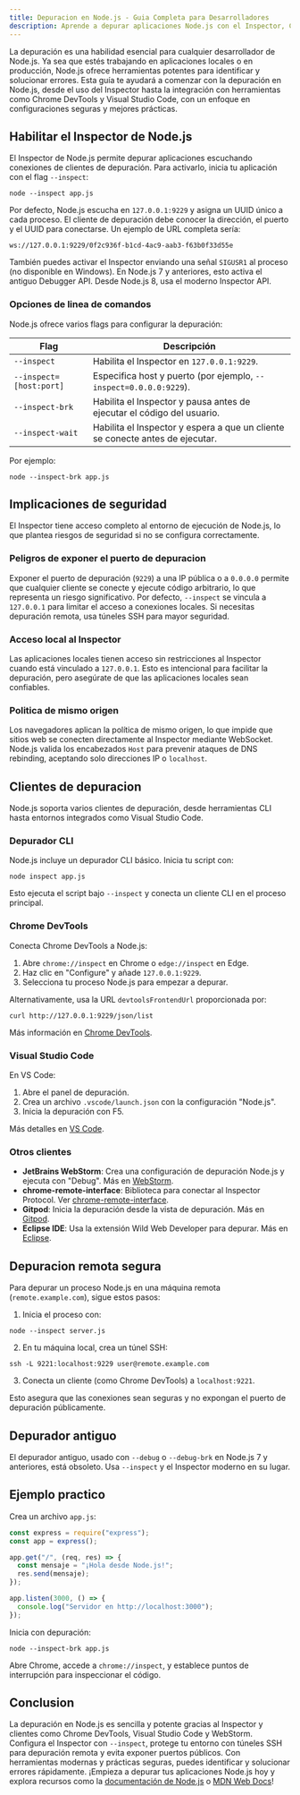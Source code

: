 ```yaml
---
title: Depuracion en Node.js - Guia Completa para Desarrolladores
description: Aprende a depurar aplicaciones Node.js con el Inspector, Chrome DevTools, Visual Studio Code y otros clientes, incluyendo configuraciones seguras.
---
```


La depuración es una habilidad esencial para cualquier desarrollador de Node.js. Ya sea que estés trabajando en aplicaciones locales o en producción, Node.js ofrece herramientas potentes para identificar y solucionar errores. Esta guía te ayudará a comenzar con la depuración en Node.js, desde el uso del Inspector hasta la integración con herramientas como Chrome DevTools y Visual Studio Code, con un enfoque en configuraciones seguras y mejores prácticas.

## Habilitar el Inspector de Node.js

El Inspector de Node.js permite depurar aplicaciones escuchando conexiones de clientes de depuración. Para activarlo, inicia tu aplicación con el flag `--inspect`:

```go:bash
node --inspect app.js
```

Por defecto, Node.js escucha en `127.0.0.1:9229` y asigna un UUID único a cada proceso. El cliente de depuración debe conocer la dirección, el puerto y el UUID para conectarse. Un ejemplo de URL completa sería:

```
ws://127.0.0.1:9229/0f2c936f-b1cd-4ac9-aab3-f63b0f33d55e
```

También puedes activar el Inspector enviando una señal `SIGUSR1` al proceso (no disponible en Windows). En Node.js 7 y anteriores, esto activa el antiguo Debugger API. Desde Node.js 8, usa el moderno Inspector API.

### Opciones de linea de comandos

Node.js ofrece varios flags para configurar la depuración:

| Flag                    | Descripción                                                                   |
| ----------------------- | ----------------------------------------------------------------------------- |
| `--inspect`             | Habilita el Inspector en `127.0.0.1:9229`.                                    |
| `--inspect=[host:port]` | Especifica host y puerto (por ejemplo, `--inspect=0.0.0.0:9229`).             |
| `--inspect-brk`         | Habilita el Inspector y pausa antes de ejecutar el código del usuario.        |
| `--inspect-wait`        | Habilita el Inspector y espera a que un cliente se conecte antes de ejecutar. |

Por ejemplo:

```go:bash
node --inspect-brk app.js
```

## Implicaciones de seguridad

El Inspector tiene acceso completo al entorno de ejecución de Node.js, lo que plantea riesgos de seguridad si no se configura correctamente.

### Peligros de exponer el puerto de depuracion

Exponer el puerto de depuración (`9229`) a una IP pública o a `0.0.0.0` permite que cualquier cliente se conecte y ejecute código arbitrario, lo que representa un riesgo significativo. Por defecto, `--inspect` se vincula a `127.0.0.1` para limitar el acceso a conexiones locales. Si necesitas depuración remota, usa túneles SSH para mayor seguridad.

### Acceso local al Inspector

Las aplicaciones locales tienen acceso sin restricciones al Inspector cuando está vinculado a `127.0.0.1`. Esto es intencional para facilitar la depuración, pero asegúrate de que las aplicaciones locales sean confiables.

### Politica de mismo origen

Los navegadores aplican la política de mismo origen, lo que impide que sitios web se conecten directamente al Inspector mediante WebSocket. Node.js valida los encabezados `Host` para prevenir ataques de DNS rebinding, aceptando solo direcciones IP o `localhost`.

## Clientes de depuracion

Node.js soporta varios clientes de depuración, desde herramientas CLI hasta entornos integrados como Visual Studio Code.

### Depurador CLI

Node.js incluye un depurador CLI básico. Inicia tu script con:

```go:bash
node inspect app.js
```

Esto ejecuta el script bajo `--inspect` y conecta un cliente CLI en el proceso principal.

### Chrome DevTools

Conecta Chrome DevTools a Node.js:

1. Abre `chrome://inspect` en Chrome o `edge://inspect` en Edge.
2. Haz clic en "Configure" y añade `127.0.0.1:9229`.
3. Selecciona tu proceso Node.js para empezar a depurar.

Alternativamente, usa la URL `devtoolsFrontendUrl` proporcionada por:

```go:bash
curl http://127.0.0.1:9229/json/list
```

Más información en [Chrome DevTools](https://developer.chrome.com/docs/devtools/).

### Visual Studio Code

En VS Code:

1. Abre el panel de depuración.
2. Crea un archivo `.vscode/launch.json` con la configuración "Node.js".
3. Inicia la depuración con F5.

Más detalles en [VS Code](https://code.visualstudio.com/docs/nodejs/nodejs-debugging).

### Otros clientes

- **JetBrains WebStorm**: Crea una configuración de depuración Node.js y ejecuta con "Debug". Más en [WebStorm](https://www.jetbrains.com/help/webstorm/run-debug-configuration-node-js.html).
- **chrome-remote-interface**: Biblioteca para conectar al Inspector Protocol. Ver [chrome-remote-interface](https://github.com/cyrus-and/chrome-remote-interface).
- **Gitpod**: Inicia la depuración desde la vista de depuración. Más en [Gitpod](https://www.gitpod.io/docs/configure/debugging).
- **Eclipse IDE**: Usa la extensión Wild Web Developer para depurar. Más en [Eclipse](https://www.eclipse.org/eclipseide/).

## Depuracion remota segura

Para depurar un proceso Node.js en una máquina remota (`remote.example.com`), sigue estos pasos:

1. Inicia el proceso con:

```go:bash
node --inspect server.js
```

2. En tu máquina local, crea un túnel SSH:

```go:bash
ssh -L 9221:localhost:9229 user@remote.example.com
```

3. Conecta un cliente (como Chrome DevTools) a `localhost:9221`.

Esto asegura que las conexiones sean seguras y no expongan el puerto de depuración públicamente.

## Depurador antiguo

El depurador antiguo, usado con `--debug` o `--debug-brk` en Node.js 7 y anteriores, está obsoleto. Usa `--inspect` y el Inspector moderno en su lugar.

## Ejemplo practico

Crea un archivo `app.js`:

```javascript
const express = require("express");
const app = express();

app.get("/", (req, res) => {
  const mensaje = "¡Hola desde Node.js!";
  res.send(mensaje);
});

app.listen(3000, () => {
  console.log("Servidor en http://localhost:3000");
});
```

Inicia con depuración:

```go:bash
node --inspect-brk app.js
```

Abre Chrome, accede a `chrome://inspect`, y establece puntos de interrupción para inspeccionar el código.

## Conclusion

La depuración en Node.js es sencilla y potente gracias al Inspector y clientes como Chrome DevTools, Visual Studio Code y WebStorm. Configura el Inspector con `--inspect`, protege tu entorno con túneles SSH para depuración remota y evita exponer puertos públicos. Con herramientas modernas y prácticas seguras, puedes identificar y solucionar errores rápidamente. ¡Empieza a depurar tus aplicaciones Node.js hoy y explora recursos como la [documentación de Node.js](https://nodejs.org/en/docs/) o [MDN Web Docs](https://developer.mozilla.org/es/docs/Web/JavaScript)!
